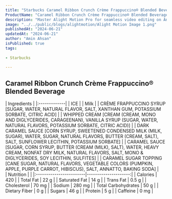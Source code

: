 ```yaml
---
title: "Starbucks Caramel Ribbon Crunch Crème Frappuccino® Blended Beverage Price & Calories"
ProductName: "Caramel Ribbon Crunch Crème Frappuccino® Blended Beverage" 
description: "Master Alight Motion Pro for seamless video editing on Android, iOS, and Tablets with our ultimate guide, unlocking advanced features and elevating your skills in 2024!"
image: "../../public/blogs/alightmotion/Alight Motion Image 1.png"
publishedAt: "2024-06-21"
updatedAt: "2024-06-21"
author: "Amin Ahsan"
isPublished: true
tags:
 
- Starbucks
   
---
```



## Caramel Ribbon Crunch Crème Frappuccino® Blended Beverage

<div className="tables-container">
  <div className="table-wrapper">
    | Ingredients  |
    |:-------------|
    | ICE          |
    | Milk         |
    |  CRÈME FRAPPUCCINO SYRUP [SUGAR, WATER, NATURAL FLAVOR, SALT, XANTHAN GUM, POTASSIUM SORBATE, CITRIC ACID]         |
    | WHIPPED CREAM [CREAM (CREAM, MONO AND DIGLYCERIDES, CARAGEENAN), VANILLA SYRUP (SUGAR, WATER, NATURAL FLAVORS, POTASSIUM SORBATE, CITRIC ACID)]         |
    | DARK CARAMEL SAUCE [CORN SYRUP, SWEETENED CONDENSED MILK (MILK, SUGAR), WATER, SUGAR, NATURAL FLAVORS, BUTTER (CREAM, SALT), SALT, SUNFLOWER LECITHIN, POTASSIUM SORBATE]         |
    | CARAMEL SAUCE [SUGAR, CORN SYRUP, BUTTER (CREAM (MILK), SALT), WATER, HEAVY CREAM, NONFAT DRY MILK, NATURAL FLAVORS, SALT, MONO & DIGLYCERIDES, SOY LECITHIN, SULFITES]         |
    | CARAMEL SUGAR TOPPING [CANE SUGAR, NATURAL FLAVORS, VEGETABLE COLORS (PUMPKIN, APPLE, PURPLE CARROT, HIBISCUS), SALT, ANNATTO, BAKING SODA]         |
  </div>
  <div className="table-wrapper">
    | Nutrition               |                      |
    |:------------------------|---------------------:|
    | Calories                | 420                  |
    | Total Fat               | 22 g                 |
    | Saturated Fat           | 14 g                 |
    | Trans Fat               | 0.5 g                |
    | Cholesterol             | 70 mg                |
    | Sodium                  | 280 mg               |
    | Total Carbohydrates     | 50 g                 |
    | Dietary Fiber           | 0 g                  |
    | Sugars                  | 46 g                 |
    | Protein                 | 5 g                  |
    | Caffeine                | 0 mg                 |
  </div>
</div>
<style jsx>{`
  .tables-container {
    display: flex;
    flex-direction: row;
    gap: 30px;
  }
  .table-wrapper {
    width: 500px; /* Adjust as needed */
  }
  @media (max-width: 768px) {
    .tables-container {
      flex-direction: column;
      gap: 0px; /* Adjust as needed */
    }
    .table-wrapper {
      width: 100%; /* Adjust as needed */
    }
  }
`}</style>
